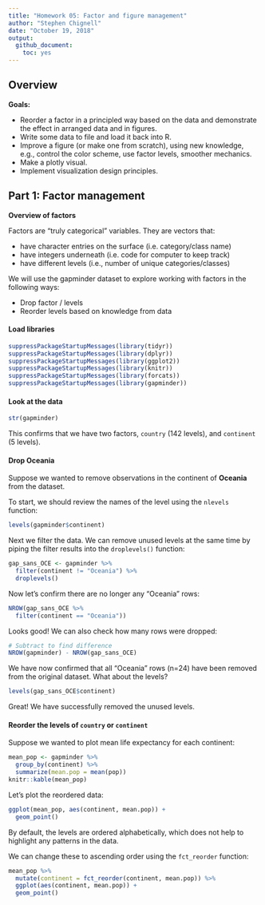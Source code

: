 ```yaml
---
title: "Homework 05: Factor and figure management"
author: "Stephen Chignell"
date: "October 19, 2018"
output:
  github_document:
    toc: yes
---
```


## Overview

**Goals:**

- Reorder a factor in a principled way based on the data and demonstrate the effect in arranged data and in figures.
- Write some data to file and load it back into R.
- Improve a figure (or make one from scratch), using new knowledge, e.g., control the color scheme, use factor levels, smoother mechanics.
- Make a plotly visual.
- Implement visualization design principles.


## Part 1: Factor management

**Overview of factors**

Factors are “truly categorical” variables. They are vectors that:

- have character entries on the surface (i.e. category/class name)
- have integers underneath (i.e. code for computer to keep track)
- have different levels (i.e., number of unique categories/classes)

We will use the gapminder dataset to explore working with factors in the following ways:

- Drop factor / levels
- Reorder levels based on knowledge from data


#### Load libraries

```r
suppressPackageStartupMessages(library(tidyr))
suppressPackageStartupMessages(library(dplyr))
suppressPackageStartupMessages(library(ggplot2))
suppressPackageStartupMessages(library(knitr))
suppressPackageStartupMessages(library(forcats))
suppressPackageStartupMessages(library(gapminder))
```

#### Look at the data

```r
str(gapminder)
```

This confirms that we have two factors, `country` (142 levels), and `continent` (5 levels).


#### Drop Oceania

Suppose we wanted to remove observations in the continent of **Oceania** from the dataset. 

To start, we should review the names of the level using the `nlevels` function:

```r
levels(gapminder$continent)
```

Next we filter the data. We can remove unused levels at the same time by piping the filter results into the `droplevels()` function:

```r
gap_sans_OCE <- gapminder %>% 
  filter(continent != "Oceania") %>% 
  droplevels()
```

Now let's confirm there are no longer any "Oceania" rows:
```r
NROW(gap_sans_OCE %>% 
  filter(continent == "Oceania"))
```

Looks good! We can also check how many rows were dropped:
```r
# Subtract to find difference
NROW(gapminder) - NROW(gap_sans_OCE)
```

We have now confirmed that all "Oceania" rows (n=24) have been removed from the original dataset. What about the levels?

```r
levels(gap_sans_OCE$continent)
```

Great! We have successfully removed the unused levels.

#### Reorder the levels of `country` or `continent`


Suppose we wanted to plot mean life expectancy for each continent:


```r
mean_pop <- gapminder %>%
  group_by(continent) %>% 
  summarize(mean.pop = mean(pop)) 
knitr::kable(mean_pop)
```

Let's plot the reordered data:
```r
ggplot(mean_pop, aes(continent, mean.pop)) + 
  geom_point()
```

By default, the levels are ordered alphabetically, which does not help to highlight any patterns in the data. 

We can change these to ascending order using the `fct_reorder` function:

```r
mean_pop %>%
  mutate(continent = fct_reorder(continent, mean.pop)) %>% 
  ggplot(aes(continent, mean.pop)) + 
  geom_point()
```


